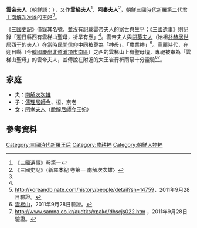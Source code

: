 '''雲帝夫人'''（[[朝鮮語|朝鮮語]]：{{lang|ko|'''운제부인'''}}），又作'''雲梯夫人'''<ref name="Yusa">《三國遺事》卷第一</ref>、'''阿婁夫人'''<ref name="三國史記">《三國史記》〈新羅本紀 卷第一 南解次次雄〉</ref>，[[朝鮮三國時代|朝鮮三國時代]][[新羅|新羅]]第二代君主[[南解次次雄|南解次次雄]]的王妃<ref name="三國史記" />。

《[[三國史記|三國史記]]》僅錄其名號，並沒有記載雲帝夫人的家世與生平；《[[三國遺事|三國遺事]]》則記錄「迎日縣西有雲梯山聖母，祈旱有應」<ref name="Yusa" />。雲帝夫人與[[閼英夫人|閼英夫人]]（始祖[[朴赫居世居西干|朴赫居世居西干]]的夫人）在當時[[民間信仰|民間信仰]]中同被尊為「神母」、「農業神」<ref>[http://koreandb.nate.com/history/people/detail?sn=14759 http://koreandb.nate.com/history/people/detail?sn=14759]{{dead link|date=2018年5月 |bot=InternetArchiveBot |fix-attempted=yes }}，2011年9月28日驗證。</ref>。[[高麗|高麗]]時代，在迎日縣（今[[韓國|韓國]][[慶尚北道|慶尚北道]][[浦項市|浦項市]][[南区_(浦項市)|南區]]）之西的雲梯山上有聖母壇，專祀被奉為「雲梯山聖母」的雲帝夫人，並傳說在附近的大王岩行祈雨祭十分靈驗<ref>[http://san.80port.net/mount/unjesan.htm 雲梯山]，2011年9月28日驗證。</ref><ref>[http://www.samna.co.kr/audtks/xpakd/dhscjs022.htm http://www.samna.co.kr/audtks/xpakd/dhscjs022.htm] {{Wayback|url=http://www.samna.co.kr/audtks/xpakd/dhscjs022.htm |date=20160304105821 }}，2011年9月28日驗證。</ref>。

==家庭==
*夫：[[南解次次雄|南解次次雄]]
*子：[[儒理尼師今|儒理尼師今]]、桓、奈老
*女：[[阿孝夫人|阿孝夫人]]（[[脫解尼師今|脫解尼師今]]王妃）

==參考資料==
<div class="references-small">
<references/>
</div>

{{新罗王后及王妃}} 

[[Category:三國時代新羅王后|Category:三國時代新羅王后]]
[[Category:農耕神|Category:農耕神]]
[[Category:朝鮮人物神|Category:朝鮮人物神]]